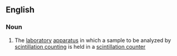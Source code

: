 ==English==

===Noun===
{{en-noun|sg=[[scintillation]] [[vial]]}}

# The [[laboratory]] [[apparatus]] in which a sample to be analyzed by [[scintillation counting]] is held in a [[scintillation counter]]